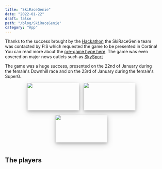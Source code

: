 ```yaml
---
title: "SkiRaceGenie"
date: "2022-01-22"
draft: false
path: "/blog/SkiRaceGenie"
category: "App"
---
```



Thanks to the success brought by the [Hackathon](/blog/UniTn-Hackathon) the SkiRaceGenie team was contacted by FIS which requested the game to be presented in Cortina!
You can read more about the [pre-game hype here](https://www.fis-ski.com/en/international-ski-federation/news-multimedia/news-2022/ski-race-genie-the-first-live-fan-engagement-app-in-wintersports#:~:text=SKI%20RACE%20GENIE%20%E2%80%93%20The%20first%20Live%20Fan%20Engagement%20App%20in%20Wintersports&text=Following%20the%20path%20traced%20by,will%20be%20presented%20in%20Cortina.).
The game was even covered on major news outlets such as [SkySport](https://sport.sky.it/altri-sport/sci/2022/01/21/sci-cortina-app-fan-engagement)

The game was a huge success, presented on the 22nd of January during the female's Downhill race and on the 23rd of January during the female's SuperG.

<div style="display: flex; justify-content: center; flex-flow: wrap; margin-bottom : 1.5rem;">
  <div style="width: 170px; height: 90px; margin: 0 0.5rem; margin-bottom : 1rem; box-shadow: 0 4px 8px 0 rgba(0, 0, 0, 0.2), 0 6px 20px 0 rgba(0, 0, 0, 0.19);">
    <img style="display: inline-block;" src="../images/skirace/fis.png" />
  </div>
  <div style="width: 170px; height: 90px; margin: 0 0.5rem; margin-bottom : 1rem; box-shadow: 0 4px 8px 0 rgba(0, 0, 0, 0.2), 0 6px 20px 0 rgba(0, 0, 0, 0.19);">
    <img style="display: inline-block;" src="../images/skirace/sky.png" />
  </div>
  <div style="width: 170px; height: 90px; margin: 0 0.5rem; margin-bottom : 1rem; box-shadow: 0 4px 8px 0 rgba(0, 0, 0, 0.2), 0 6px 20px 0 rgba(0, 0, 0, 0.19);">
    <img style="display: inline-block;" src="../images/skirace/skirace.png" />
  </div>
</div>

## The players

<Globe />
